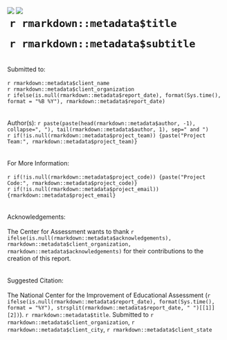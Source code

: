  <img class = "logo_abstract" src = "assets/images/nciea-logo-long.svg">
  <img class = "color_rect_abstract" src = "assets/images/red-rectangle.svg">
  <br>
  <h1 class = "title" style="margin-top: 1%; margin-left: 1%; margin-right: -12%;" >`r rmarkdown::metadata$title` </h1>
  <h1 class = "subtitle" style="margin-top: 1%; margin-left: 1%; margin-right: -12%;"> `r rmarkdown::metadata$subtitle` </h1>
  <br>
  Submitted to:
  <br>
  <br>
  `r rmarkdown::metadata$client_name`
  <br>
  `r rmarkdown::metadata$client_organization`
  <br>
  `r ifelse(is.null(rmarkdown::metadata$report_date), format(Sys.time(), format = "%B %Y"), rmarkdown::metadata$report_date)`
  <br>
  <br>
  <br>
  Author(s): `r paste(paste(head(rmarkdown::metadata$author, -1), collapse=", "), tail(rmarkdown::metadata$author, 1), sep=" and ")`
  <br>
  `r if(!is.null(rmarkdown::metadata$project_team)) {paste("Project Team:", rmarkdown::metadata$project_team)}`
  <br>
  <br>
  <br>
  For More Information:
  <br>
  <br>
  `r if(!is.null(rmarkdown::metadata$project_code)) {paste("Project Code:", rmarkdown::metadata$project_code)}`
  <br>
  `r if(!is.null(rmarkdown::metadata$project_email)) {rmarkdown::metadata$project_email}`
  <br>
  <br>
  <br>
  Acknowledgements:
  <br>
  <br>
  The Center for Assessment wants to thank `r ifelse(is.null(rmarkdown::metadata$acknowledgements), rmarkdown::metadata$client_organization, rmarkdown::metadata$acknowledgements) ` for their contributions to the creation of this report.
  <br>
  <br>
  <br>
  Suggested Citation:
  <br>
  <br>
  The National Center for the Improvement of Educational Assessment (`r ifelse(is.null(rmarkdown::metadata$report_date), format(Sys.time(), format = "%Y"), strsplit(rmarkdown::metadata$report_date, " ")[[1]][2])`). `r rmarkdown::metadata$title`. Submitted to `r rmarkdown::metadata$client_organization`, `r rmarkdown::metadata$client_city`, `r rmarkdown::metadata$client_state`
